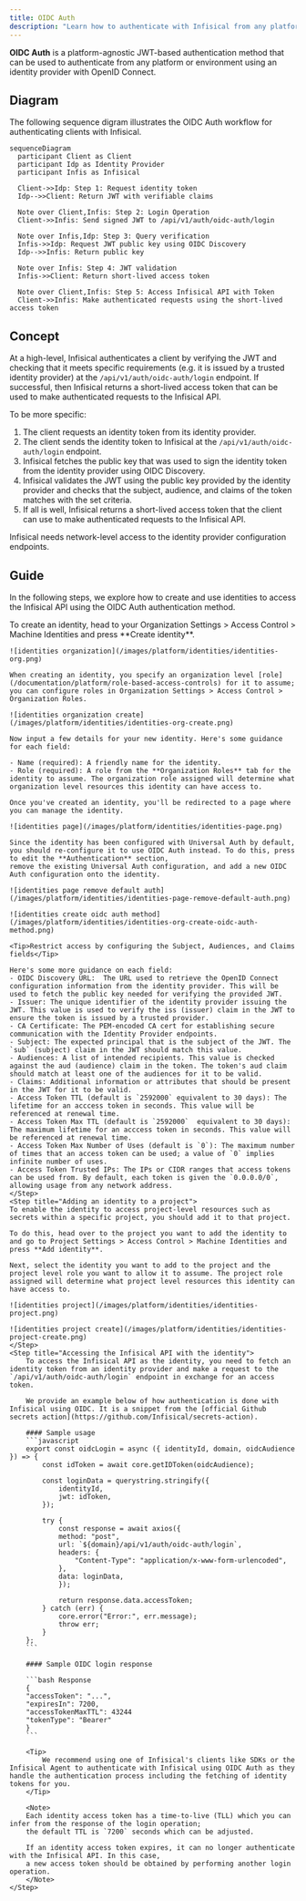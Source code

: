 ```yaml
---
title: OIDC Auth
description: "Learn how to authenticate with Infisical from any platform or environment using OpenID Connect (OIDC)."
---
```


**OIDC Auth** is a platform-agnostic JWT-based authentication method that can be used to authenticate from any platform or environment using an identity provider with OpenID Connect.

## Diagram

The following sequence digram illustrates the OIDC Auth workflow for authenticating clients with Infisical.

```mermaid
sequenceDiagram
  participant Client as Client
  participant Idp as Identity Provider
  participant Infis as Infisical

  Client->>Idp: Step 1: Request identity token
  Idp-->>Client: Return JWT with verifiable claims

  Note over Client,Infis: Step 2: Login Operation
  Client->>Infis: Send signed JWT to /api/v1/auth/oidc-auth/login

  Note over Infis,Idp: Step 3: Query verification
  Infis->>Idp: Request JWT public key using OIDC Discovery
  Idp-->>Infis: Return public key

  Note over Infis: Step 4: JWT validation
  Infis->>Client: Return short-lived access token

  Note over Client,Infis: Step 5: Access Infisical API with Token
  Client->>Infis: Make authenticated requests using the short-lived access token
```

## Concept

At a high-level, Infisical authenticates a client by verifying the JWT and checking that it meets specific requirements (e.g. it is issued by a trusted identity provider) at the `/api/v1/auth/oidc-auth/login` endpoint. If successful,
then Infisical returns a short-lived access token that can be used to make authenticated requests to the Infisical API.

To be more specific:

1. The client requests an identity token from its identity provider.
2. The client sends the identity token to Infisical at the `/api/v1/auth/oidc-auth/login` endpoint.
3. Infisical fetches the public key that was used to sign the identity token from the identity provider using OIDC Discovery.
4. Infisical validates the JWT using the public key provided by the identity provider and checks that the subject, audience, and claims of the token matches with the set criteria.
5. If all is well, Infisical returns a short-lived access token that the client can use to make authenticated requests to the Infisical API.

<Note>
  Infisical needs network-level access to the identity provider configuration
  endpoints.
</Note>

## Guide

In the following steps, we explore how to create and use identities to access the Infisical API using the OIDC Auth authentication method.

<Steps>
    <Step title="Creating an identity">
    To create an identity, head to your Organization Settings > Access Control > Machine Identities and press **Create identity**.

    ![identities organization](/images/platform/identities/identities-org.png)

    When creating an identity, you specify an organization level [role](/documentation/platform/role-based-access-controls) for it to assume; you can configure roles in Organization Settings > Access Control > Organization Roles.

    ![identities organization create](/images/platform/identities/identities-org-create.png)

    Now input a few details for your new identity. Here's some guidance for each field:

    - Name (required): A friendly name for the identity.
    - Role (required): A role from the **Organization Roles** tab for the identity to assume. The organization role assigned will determine what organization level resources this identity can have access to.

    Once you've created an identity, you'll be redirected to a page where you can manage the identity.

    ![identities page](/images/platform/identities/identities-page.png)

    Since the identity has been configured with Universal Auth by default, you should re-configure it to use OIDC Auth instead. To do this, press to edit the **Authentication** section,
    remove the existing Universal Auth configuration, and add a new OIDC Auth configuration onto the identity.

    ![identities page remove default auth](/images/platform/identities/identities-page-remove-default-auth.png)

    ![identities create oidc auth method](/images/platform/identities/identities-org-create-oidc-auth-method.png)

    <Tip>Restrict access by configuring the Subject, Audiences, and Claims fields</Tip>

    Here's some more guidance on each field:
    - OIDC Discovery URL:  The URL used to retrieve the OpenID Connect configuration information from the identity provider. This will be used to fetch the public key needed for verifying the provided JWT.
    - Issuer: The unique identifier of the identity provider issuing the JWT. This value is used to verify the iss (issuer) claim in the JWT to ensure the token is issued by a trusted provider.
    - CA Certificate: The PEM-encoded CA cert for establishing secure communication with the Identity Provider endpoints.
    - Subject: The expected principal that is the subject of the JWT. The `sub` (subject) claim in the JWT should match this value.
    - Audiences: A list of intended recipients. This value is checked against the aud (audience) claim in the token. The token's aud claim should match at least one of the audiences for it to be valid.
    - Claims: Additional information or attributes that should be present in the JWT for it to be valid.
    - Access Token TTL (default is `2592000` equivalent to 30 days): The lifetime for an acccess token in seconds. This value will be referenced at renewal time.
    - Access Token Max TTL (default is `2592000`  equivalent to 30 days): The maximum lifetime for an acccess token in seconds. This value will be referenced at renewal time.
    - Access Token Max Number of Uses (default is `0`): The maximum number of times that an access token can be used; a value of `0` implies infinite number of uses.
    - Access Token Trusted IPs: The IPs or CIDR ranges that access tokens can be used from. By default, each token is given the `0.0.0.0/0`, allowing usage from any network address.
    </Step>
    <Step title="Adding an identity to a project">
    To enable the identity to access project-level resources such as secrets within a specific project, you should add it to that project.

    To do this, head over to the project you want to add the identity to and go to Project Settings > Access Control > Machine Identities and press **Add identity**.

    Next, select the identity you want to add to the project and the project level role you want to allow it to assume. The project role assigned will determine what project level resources this identity can have access to.

    ![identities project](/images/platform/identities/identities-project.png)

    ![identities project create](/images/platform/identities/identities-project-create.png)
    </Step>
    <Step title="Accessing the Infisical API with the identity">
        To access the Infisical API as the identity, you need to fetch an identity token from an identity provider and make a request to the `/api/v1/auth/oidc-auth/login` endpoint in exchange for an access token.

        We provide an example below of how authentication is done with Infisical using OIDC. It is a snippet from the [official Github secrets action](https://github.com/Infisical/secrets-action).

        #### Sample usage
        ```javascript
        export const oidcLogin = async ({ identityId, domain, oidcAudience }) => {
            const idToken = await core.getIDToken(oidcAudience);

            const loginData = querystring.stringify({
                identityId,
                jwt: idToken,
            });

            try {
                const response = await axios({
                method: "post",
                url: `${domain}/api/v1/auth/oidc-auth/login`,
                headers: {
                    "Content-Type": "application/x-www-form-urlencoded",
                },
                data: loginData,
                });

                return response.data.accessToken;
            } catch (err) {
                core.error("Error:", err.message);
                throw err;
            }
        };
        ```

        #### Sample OIDC login response

        ```bash Response
        {
        "accessToken": "...",
        "expiresIn": 7200,
        "accessTokenMaxTTL": 43244
        "tokenType": "Bearer"
        }
        ```

        <Tip>
            We recommend using one of Infisical's clients like SDKs or the Infisical Agent to authenticate with Infisical using OIDC Auth as they handle the authentication process including the fetching of identity tokens for you.
        </Tip>

        <Note>
        Each identity access token has a time-to-live (TLL) which you can infer from the response of the login operation;
        the default TTL is `7200` seconds which can be adjusted.

        If an identity access token expires, it can no longer authenticate with the Infisical API. In this case,
        a new access token should be obtained by performing another login operation.
        </Note>
    </Step>

</Steps>
